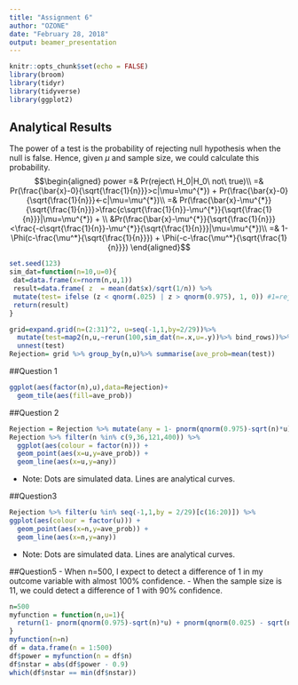 ```yaml
---
title: "Assignment 6"
author: "OZONE"
date: "February 28, 2018"
output: beamer_presentation
---
```


```r
knitr::opts_chunk$set(echo = FALSE)
library(broom)
library(tidyr)
library(tidyverse)
library(ggplot2)
```

## Analytical Results

The power of a test is the probability of rejecting null hypothesis when the null is false. Hence, given $\mu$ and sample size, we could calculate this probability.
$$\begin{aligned}
power =& Pr(reject\ H_0|H_0\ not\ true)\\
=& Pr(\frac{\bar{x}-0}{\sqrt{\frac{1}{n}}}>c|\mu=\mu^{*}) + Pr(\frac{\bar{x}-0}{\sqrt{\frac{1}{n}}}<-c|\mu=\mu^{*})\\
=& Pr(\frac{\bar{x}-\mu^{*}}{\sqrt{\frac{1}{n}}}>\frac{c\sqrt{\frac{1}{n}}-\mu^{*}}{\sqrt{\frac{1}{n}}}|\mu=\mu^{*}) + \\
&Pr(\frac{\bar{x}-\mu^{*}}{\sqrt{\frac{1}{n}}}<\frac{-c\sqrt{\frac{1}{n}}-\mu^{*}}{\sqrt{\frac{1}{n}}}|\mu=\mu^{*})\\
=& 1-\Phi(c-\frac{\mu^*}{\sqrt{\frac{1}{n}}}) + \Phi(-c-\frac{\mu^*}{\sqrt{\frac{1}{n}}})
\end{aligned}$$


```r
set.seed(123)
sim_dat=function(n=10,u=0){
 dat=data.frame(x=rnorm(n,u,1))
 result=data.frame( z  = mean(dat$x)/sqrt(1/n)) %>%
 mutate(test= ifelse (z < qnorm(.025) | z > qnorm(0.975), 1, 0)) #1=reject;0=not reject
 return(result)
}

grid=expand.grid(n=(2:31)^2, u=seq(-1,1,by=2/29))%>%
  mutate(test=map2(n,u,~rerun(100,sim_dat(n=.x,u=.y))%>% bind_rows))%>%
  unnest(test)
Rejection= grid %>% group_by(n,u)%>% summarise(ave_prob=mean(test))

```

##Question 1
```r
ggplot(aes(factor(n),u),data=Rejection)+
  geom_tile(aes(fill=ave_prob))
```

##Question 2
```r
Rejection = Rejection %>% mutate(any = 1- pnorm(qnorm(0.975)-sqrt(n)*u) + pnorm(qnorm(0.025) - sqrt(n)*u))
Rejection %>% filter(n %in% c(9,36,121,400)) %>%
  ggplot(aes(colour = factor(n))) +
  geom_point(aes(x=u,y=ave_prob)) +
  geom_line(aes(x=u,y=any)) 
```
- Note: Dots are simulated data. Lines are analytical curves.

##Question3
```r
Rejection %>% filter(u %in% seq(-1,1,by = 2/29)[c(16:20)]) %>%
ggplot(aes(colour = factor(u))) +
  geom_point(aes(x=n,y=ave_prob)) +
  geom_line(aes(x=n,y=any)) 
```
- Note: Dots are simulated data. Lines are analytical curves.

##Question5
- When n=500, I expect to detect a difference of 1 in my outcome variable with almost 100% confidence.
- When the sample size is 11, we could detect a difference of 1 with 90% confidence.
```r
n=500
myfunction = function(n,u=1){
  return(1- pnorm(qnorm(0.975)-sqrt(n)*u) + pnorm(qnorm(0.025) - sqrt(n)*u))
}
myfunction(n=n)
df = data.frame(n = 1:500)
df$power = myfunction(n = df$n)
df$nstar = abs(df$power - 0.9)
which(df$nstar == min(df$nstar))
```




